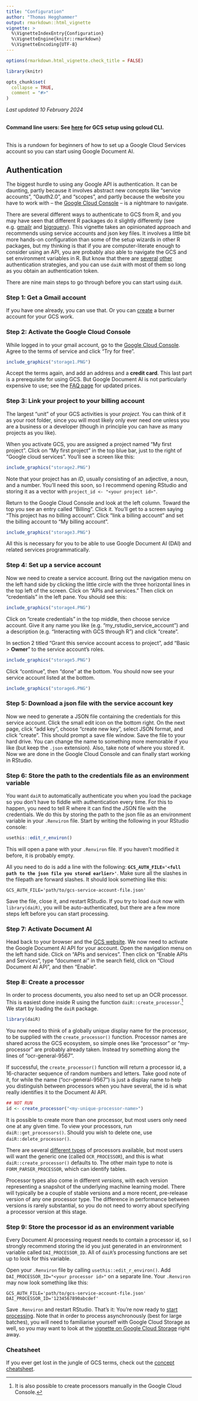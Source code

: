 ```yaml
---
title: "Configuration"
author: "Thomas Hegghammer"
output: rmarkdown::html_vignette
vignette: >
  %\VignetteIndexEntry{Configuration}
  %\VignetteEngine{knitr::rmarkdown}
  %\VignetteEncoding{UTF-8}
---
```


```r
options(rmarkdown.html_vignette.check_title = FALSE)

library(knitr)

opts_chunk$set(
  collapse = TRUE,
  comment = "#>"
)
```

*Last updated 10 February 2024*
\
\

**Command line users: See [here](https://dair.info/articles/gcs_cli.html) for GCS setup using gcloud CLI.**
\
\

This is a rundown for beginners of how to set up a Google Cloud Services account so you can start using Google Document AI.

## Authentication

The biggest hurdle to using any Google API is authentication. It can be daunting, partly because it involves abstract new concepts like "service accounts", "Oauth2.0", and "scopes", and partly because the website you have to work with -- the [Google Cloud Console](https://console.cloud.google.com/) -- is a nightmare to navigate.

There are several different ways to authenticate to GCS from R, and you may have seen that different R packages do it slightly differently (see e.g. [gmailr](https://gmailr.r-lib.org/) and [bigrquery](https://bigrquery.r-dbi.org/)). This vignette takes an opinionated approach and recommends using service accounts and json key files. It involves a little bit more hands-on configuration than some of the setup wizards in other R packages, but my thinking is that if you are computer-literate enough to consider using an API, you are probably also able to navigate the GCS and set environment variables in R. But know that there are [several](https://cran.r-project.org/package=gargle/vignettes/get-api-credentials.html) [other](https://cran.r-project.org/package=googleAuthR/vignettes/google-authentication-types.html) authentication strategies, and you can use `daiR` with most of them so long as you obtain an authentication token. 

There are nine main steps to go through before you can start using `daiR`.

### Step 1: Get a Gmail account

If you have one already, you can use that. Or you can [create](https://accounts.google.com/signup/v2/webcreateaccount) a burner account for your GCS work.

### Step 2: Activate the Google Cloud Console

While logged in to your gmail account, go to the [Google Cloud Console](https://console.cloud.google.com/). Agree to the terms of service and click "Try for free". 

```r
include_graphics("storage1.PNG")
```

Accept the terms again, and add an address and a **credit card**. This last part is a prerequisite for using GCS. But Google Document AI is not particularly expensive to use; see the [FAQ page](https://dair.info/articles/faqs.html#how-much-does-google-document-ai-cost-to-use) for updated prices.

### Step 3: Link your project to your billing account

The largest "unit" of your GCS activities is your *project*. You can think of it as your root folder, since you will most likely only ever need one unless you are a business or a developer (though in principle you can have as many projects as you like). 

When you activate GCS, you are assigned a project named "My first project". Click on "My first project" in the top blue bar, just to the right of "Google cloud services". You'll see a screen like this: 

```r
include_graphics("storage2.PNG")
```

Note that your project has an *ID*, usually consisting of an adjective, a noun, and a number. You'll need this soon, so I recommend opening RStudio and storing it as a vector with `project_id <- "<your project id>"`. 

Return to the Google Cloud Console and look at the left column. Toward the top you see an entry called "Billing". Click it. You'll get to a screen saying "This project has no billing account". Click "link a billing account" and set the billing account to "My billing account". 

```r
include_graphics("storage3.PNG")
```

All this is necessary for you to be able to use Google Document AI (DAI) and related services programmatically.

### Step 4: Set up a service account

Now we need to create a service account. Bring out the navigation menu on the left hand side by clicking the little circle with the three horizontal lines in the top left of the screen. Click on "APIs and services." Then click on "credentials" in the left pane. You should see this: 

```r
include_graphics("storage4.PNG")
```

Click on "create credentials" in the top middle, then choose service account. Give it any name you like (e.g. "my_rstudio_service_account") and a description (e.g. "Interacting with GCS through R") and click "create". 

In section 2 titled "Grant this service account access to project", add "Basic > **Owner**" to the service account's roles.

```r
include_graphics("storage5.PNG")
```

Click "continue", then "done" at the bottom. You should now see your service account listed at the bottom. 

```r
include_graphics("storage6.PNG")
```

### Step 5: Download a json file with the service account key

Now we need to generate a JSON file containing the credentials for this service account. Click the small edit icon on the bottom right. On the next page, click "add key", choose "create new key", select JSON format, and click "create". This should prompt a save file window. Save the file to your hard drive. You can change the name to something more memorable if you like (but keep the `.json` extension). Also, take note of where you stored it. Now we are done in the Google Cloud Console and can finally start working in RStudio.

### Step 6: Store the path to the credentials file as an environment variable

You want `daiR` to automatically authenticate you when you load the package so you don't have to fiddle with authentication every time. For this to happen, you need to tell R where it can find the JSON file with the credentials. We do this by storing the path to the json file as an environment variable in your `.Renviron` file. Start by writing the following in your RStudio console:

```r
usethis::edit_r_environ()
```

This will open a pane with your `.Renviron` file. If you haven't modified it before, it is probably empty. 

All you need to do is add a line with the following: **`GCS_AUTH_FILE='<full path to the json file you stored earlier>'`**. Make sure all the slashes in the filepath are forward slashes. It should look something like this:

```
GCS_AUTH_FILE='path/to/gcs-service-account-file.json'
```

Save the file, close it, and restart RStudio. If you try to load `daiR` now with `library(daiR)`, you will be auto-authenticated, but there are a few more steps left before you can start processing. 

### Step 7: Activate Document AI

Head back to your browser and the [GCS website](https://console.cloud.google.com/). We now need to activate the Google Document AI API for your account. Open the navigation menu on the left hand side. Click on "APIs and services". Then click on "Enable APIs and Services", type "document ai" in the search field, click on "Cloud Document AI API", and then "Enable". 

### Step 8: Create a processor

In order to process documents, you also need to set up an OCR processor. This is easiest done inside R using the function `daiR::create_processor`.[^also_gcs] We start by loading the `daiR` package.

[^also_gcs]: It is also possible to create processors manually in the Google Cloud Console.

```r
library(daiR)
```

You now need to think of a globally unique display name for the processor, to be supplied with the `create_processor()` function. Processor names are shared across the GCS ecosystem, so simple ones like "processor" or "my-processor" are probably already taken. Instead try something along the lines of "ocr-general-9567".

If successful, the `create_processor()` function will return a processor id, a 16-character sequence of random numbers and letters. Take good note of it, for while the name ("ocr-general-9567") is just a display name to help you distinguish between processors when you have several, the id is what really identifies it to the Document AI API.

```r
## NOT RUN
id <- create_processor("<my-unique-processor-name>")
```

It is possible to create more than one processor, but most users only need one at any given time. To view your processors, run `daiR::get_processors()`. Should you wish to delete one, use `daiR::delete_processor()`. 

There are several [different types](https://dair.info/articles/faqs.html#how-many-different-processors-are-there) of processors available, but most users will want the generic one (called `OCR_PROCESSOR`), and this is what `daiR::create_processor()` defaults to. The other main type to note is `FORM_PARSER_PROCESSOR`, which can identify tables.

Processor types also come in different *versions*, with each version representing a snapshot of the underlying machine learning model. There will typically be a couple of stable versions and a more recent, pre-release version of any one processor type. The difference in performance between versions is rarely substantial, so you do not need to worry about specifying a processor version at this stage. 

### Step 9: Store the processor id as an environment variable

Every Document AI processing request needs to contain a processor id, so I strongly recommend storing the id you just generated in an environment variable called `DAI_PROCESSOR_ID`. All of `daiR`'s processing functions are set up to look for this variable. 

Open your `.Renviron` file by calling `usethis::edit_r_environ()`. Add `DAI_PROCESSOR_ID="<your processor id>"` on a separate line. Your `.Renviron` may now look something like this:

```
GCS_AUTH_FILE='path/to/gcs-service-account-file.json'
DAI_PROCESSOR_ID='1234567890abcdef'
```

Save `.Renviron` and restart RStudio. That's it: You're now ready to [start processing](https://dair.info/articles/gcs_cli.html). Note that in order to process asynchronously (best for large batches), you will need to familiarise yourself with Google Cloud Storage as well, so you may want to look at the [vignette on Google Cloud Storage](https://dair.info/articles/gcs_storage.html) right away.

### Cheatsheet

If you ever get lost in the jungle of GCS terms, check out the [concept cheatsheet](https://dair.info/articles/cheatsheet.html).
